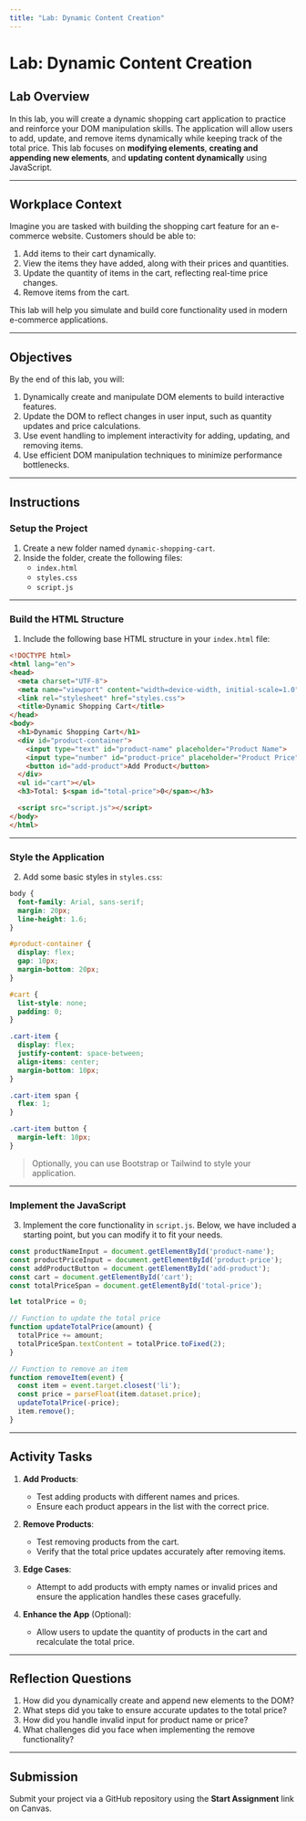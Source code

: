 ```yaml
---
title: "Lab: Dynamic Content Creation"
---
```


# Lab: Dynamic Content Creation

## Lab Overview

In this lab, you will create a dynamic shopping cart application to practice and reinforce your DOM manipulation skills. The application will allow users to add, update, and remove items dynamically while keeping track of the total price. This lab focuses on **modifying elements**, **creating and appending new elements**, and **updating content dynamically** using JavaScript.

---

## Workplace Context

Imagine you are tasked with building the shopping cart feature for an e-commerce website. Customers should be able to:
1. Add items to their cart dynamically.
2. View the items they have added, along with their prices and quantities.
3. Update the quantity of items in the cart, reflecting real-time price changes.
4. Remove items from the cart.

This lab will help you simulate and build core functionality used in modern e-commerce applications.

---

## Objectives

By the end of this lab, you will:
1. Dynamically create and manipulate DOM elements to build interactive features.
2. Update the DOM to reflect changes in user input, such as quantity updates and price calculations.
3. Use event handling to implement interactivity for adding, updating, and removing items.
4. Use efficient DOM manipulation techniques to minimize performance bottlenecks.

---

## Instructions

### Setup the Project

1. Create a new folder named `dynamic-shopping-cart`.
2. Inside the folder, create the following files:
   - `index.html`
   - `styles.css`
   - `script.js`

---

### Build the HTML Structure

1. Include the following base HTML structure in your `index.html` file:

```html
<!DOCTYPE html>
<html lang="en">
<head>
  <meta charset="UTF-8">
  <meta name="viewport" content="width=device-width, initial-scale=1.0">
  <link rel="stylesheet" href="styles.css">
  <title>Dynamic Shopping Cart</title>
</head>
<body>
  <h1>Dynamic Shopping Cart</h1>
  <div id="product-container">
    <input type="text" id="product-name" placeholder="Product Name">
    <input type="number" id="product-price" placeholder="Product Price">
    <button id="add-product">Add Product</button>
  </div>
  <ul id="cart"></ul>
  <h3>Total: $<span id="total-price">0</span></h3>

  <script src="script.js"></script>
</body>
</html>
```

---

### Style the Application

2. Add some basic styles in `styles.css`:

```css
body {
  font-family: Arial, sans-serif;
  margin: 20px;
  line-height: 1.6;
}

#product-container {
  display: flex;
  gap: 10px;
  margin-bottom: 20px;
}

#cart {
  list-style: none;
  padding: 0;
}

.cart-item {
  display: flex;
  justify-content: space-between;
  align-items: center;
  margin-bottom: 10px;
}

.cart-item span {
  flex: 1;
}

.cart-item button {
  margin-left: 10px;
}
```

> Optionally, you can use Bootstrap or Tailwind to style your application.

---

### Implement the JavaScript

3. Implement the core functionality in `script.js`. Below, we have included a starting point, but you can modify it to fit your needs.

```javascript
const productNameInput = document.getElementById('product-name');
const productPriceInput = document.getElementById('product-price');
const addProductButton = document.getElementById('add-product');
const cart = document.getElementById('cart');
const totalPriceSpan = document.getElementById('total-price');

let totalPrice = 0;

// Function to update the total price
function updateTotalPrice(amount) {
  totalPrice += amount;
  totalPriceSpan.textContent = totalPrice.toFixed(2);
}

// Function to remove an item
function removeItem(event) {
  const item = event.target.closest('li');
  const price = parseFloat(item.dataset.price);
  updateTotalPrice(-price);
  item.remove();
}
```

---

## Activity Tasks

1. **Add Products**:
   - Test adding products with different names and prices.
   - Ensure each product appears in the list with the correct price.

2. **Remove Products**:
   - Test removing products from the cart.
   - Verify that the total price updates accurately after removing items.

3. **Edge Cases**:
   - Attempt to add products with empty names or invalid prices and ensure the application handles these cases gracefully.

4. **Enhance the App** (Optional):
   - Allow users to update the quantity of products in the cart and recalculate the total price.

---

## Reflection Questions

1. How did you dynamically create and append new elements to the DOM?
2. What steps did you take to ensure accurate updates to the total price?
3. How did you handle invalid input for product name or price?
4. What challenges did you face when implementing the remove functionality?

---

## Submission

Submit your project via a GitHub repository using the **Start Assignment** link on Canvas.